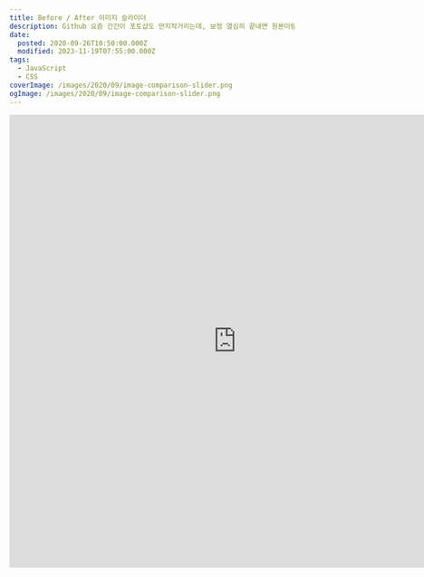 ```yaml
---
title: Before / After 이미지 슬라이더
description: Github 요즘 간간이 포토샵도 만지작거리는데, 보정 열심히 끝내면 원본이랑 비교해보는 재미가 쏠쏠하더라고요. 그러다 이미지 비교엔 슬라이더만 한 게 없단 생각에, 슬라이더를 한 번 제작해봤습니다.이래저래 찾아보니 죄다 jQuery로 만든 것뿐이더라고요. 외부 라이브러리에 의존하지 않게 제작해봤습니다. HTML &lt;div class=&quot;comparison-slider&quot;&gt;     &lt;figure&gt;         &lt;img src=&quot;./images/before.jpg&quot; alt=&quot;before&quot; /&gt;         &lt;figcaption&gt;Before&lt;/figcaption&gt;     &lt;/figure&gt;     &lt;figure&gt;         &lt;img src=&quot;./images/after.jpg&quot; alt=&quot;after&quot; /&gt;         &lt;figcaption&gt;After&lt;/figcaption&gt;     &lt;/figure&gt; &lt;/div&gt; .comparison-slider 안에 두 개의 figure를 추가하고, 그 안에 img와 figcaption을
date:
  posted: 2020-09-26T10:50:00.000Z
  modified: 2023-11-19T07:55:00.000Z
tags:
  - JavaScript
  - CSS
coverImage: /images/2020/09/image-comparison-slider.png
ogImage: /images/2020/09/image-comparison-slider.png
---
```


<iframe frameBorder="0" width="800" height="800" src="https://marshallku.github.io/Image-Comparison-Slider/examples" title="Image Comparison Slider" loading="lazy" />

[Github](https://github.com/marshallku/Image-Comparison-Slider)

요즘 간간이 포토샵도 만지작거리는데, 보정 열심히 끝내면 원본이랑 비교해보는 재미가 쏠쏠하더라고요.

그러다 이미지 비교엔 슬라이더만 한 게 없단 생각에, 슬라이더를 한 번 제작해봤습니다.  
이래저래 찾아보니 죄다 jQuery로 만든 것뿐이더라고요. 외부 라이브러리에 의존하지 않게 제작해봤습니다.

## HTML

```html
<div class="comparison-slider">
    <figure>
        <img src="./images/before.jpg" alt="before" />
        <figcaption>Before</figcaption>
    </figure>
    <figure>
        <img src="./images/after.jpg" alt="after" />
        <figcaption>After</figcaption>
    </figure>
</div>
```

`.comparison-slider` 안에 두 개의 `figure`를 추가하고, 그 안에 `img`와 `figcaption`을 추가했습니다.  
`figcaption`의 추가 여부는 선택입니다.

## CSS

```css
.comparison-slider {
    position: relative;
    width: 100%;
    margin: auto;
    user-select: none;
    overflow: hidden;
    touch-action: pan-x;
}

.comparison-slider > figure {
    margin: 0;
}

.comparison-slider > figure:last-of-type {
    position: absolute;
    top: 0;
    left: 0;
    height: 100%;
    clip-path: polygon(50% 0, 100% 0, 100% 100%, 50% 100%);
}

.comparison-slider > figure > img {
    width: 100%;
    height: 100%;
    display: block;
    object-fit: cover;
    pointer-events: none;
}

.comparison-slider > figure > figcaption {
    position: absolute;
    bottom: 0;
    display: inline-block;
    padding: 5px 10px;
    line-height: 1.5;
    background: rgba(30, 30, 30, 0.7);
    max-width: 30%;
    overflow: hidden;
    text-overflow: ellipsis;
    color: #f1f1f1;
    transition: opacity 0.35s, transform 0.35s;
}

.comparison-slider > figure:last-of-type > figcaption {
    right: 0;
}

.comparison-slider > figure > figcaption.hide {
    opacity: 0;
    transform: translate3d(-10px, 0, 0);
}

.comparison-slider > figure:last-of-type > figcaption.hide {
    transform: translate3d(10px, 0, 0);
}

.comparison-slider > .slider {
    position: absolute;
    top: calc(50% - 20px);
    left: 50%;
    display: flex;
    width: 40px;
    height: 40px;
    justify-content: center;
    align-items: center;
    border-radius: 50%;
    transform: translate3d(-20px, 0, 0);
    background: #f1f1f1;
    box-shadow: 0px 0px 10px 0px rgba(0, 0, 0, 0.45);
    text-align: center;
    cursor: grab;
}

.comparison-slider.dragging,
.comparison-slider.dragging > .slider {
    cursor: grabbing;
}

.comparison-slider.dragging > .slider {
    background: #d2abff;
}

.comparison-slider > .slider > svg {
    pointer-events: none;
}
```

`.comparison-slider`에 `touch-action: pan-x`를 추가해 y축으론 터치가 작동하지 않게 했습니다.  
반드시 화면을 꽉 채우지 않게 해야 모바일에서 스크롤이 가능합니다.  
만약 모바일에서 화면을 꽉 채울 여지가 있다면 좀 못났더라도 touch-action을 제거해주셔야 합니다.

---

이미지의 크기 조절은

1. before 이미지의 크기를 기준으로 after 이미지를 맞출 것
2. before 이미지가 왼쪽, after 이미지가 오른쪽에 표시될 것
3. window에 resize 이벤트를 추가할 필요가 없게 할 것

위 조건을 다 만족하려니 after 이미지를 clip-path를 이용해 자르는 게 최선이더라고요.

![clip-path polygon](/images/2020/09/polygon.png)

clip-path: polygon에서 polygon 내부의 좌표가 4개일 땐 위 그림처럼 작동합니다.

굳이 퍼센티지 계산하기 귀찮으시면 [clip-path maker](https://bennettfeely.com/clippy/)를 이용하시면 편하게 제작하실 수 있을 겁니다.  
심지어 폴리곤은 만드시기 나름이기에 내부의 점이 꼭 4개란 법도 없고, 5개 넘어가기 시작하면 어지러워서 머리만 굴려선 만들기 힘들더라고요.

## Javascript

```js
document.querySelectorAll(".comparison-slider").forEach((element) => {
    const slider = document.createElement("div");
    const resizeElement = element.getElementsByTagName("figure")[1];
    if (!resizeElement) return;
    const figcaption = {
        first: element.getElementsByTagName("figcaption")[0],
        second: element.getElementsByTagName("figcaption")[1],
    };
    const arrow = document.createElementNS("http://www.w3.org/2000/svg", "svg");
    const path = document.createElementNS("http://www.w3.org/2000/svg", "path");

    let ticking = false;

    const slide = (event) => {
        if (!ticking) {
            ticking = true;
            requestAnimationFrame(() => {
                ticking = false;

                // sliding image
                const clientX = event.clientX ?? event.touches[0].clientX;
                const x = clientX - element.offsetLeft;
                let percentage = ((x / element.offsetWidth) * 10000) / 100;

                if (percentage >= 100) {
                    percentage = 100;
                }
                if (percentage <= 0) {
                    percentage = 0;
                }

                slider.style.left = `${percentage}%`;
                resizeElement.style.clipPath = `polygon(${percentage}% 0, 100% 0, 100% 100%, ${percentage}% 100%)`;

                // hiding figcaption
                if (figcaption.first) {
                    if (x <= figcaption.first.offsetWidth) {
                        figcaption.first.classList.add("hide");
                    } else {
                        figcaption.first.classList.remove("hide");
                    }
                }

                if (figcaption.second) {
                    if (
                        element.offsetWidth - x <=
                        figcaption.second.offsetWidth
                    ) {
                        figcaption.second.classList.add("hide");
                    } else {
                        figcaption.second.classList.remove("hide");
                    }
                }
            });
        }
    };
    const dragStart = () => {
        element.addEventListener("mousemove", slide, { passive: true });
        element.addEventListener("touchmove", slide, { passive: true });
        element.classList.add("dragging");
    };
    const dragDone = () => {
        element.removeEventListener("mousemove", slide);
        element.removeEventListener("touchmove", slide);
        element.classList.remove("dragging");
    };

    slider.addEventListener("mousedown", dragStart, { passive: true });
    slider.addEventListener("touchstart", dragStart, { passive: true });

    document.addEventListener("mouseup", dragDone, { passive: true });
    document.addEventListener("touchend", dragDone, { passive: true });
    document.addEventListener("touchcancel", dragDone, { passive: true });

    slider.classList.add("slider");
    arrow.setAttribute("width", "20");
    arrow.setAttribute("height", "20");
    arrow.setAttribute("viewBox", "0 0 30 30");
    path.setAttribute(
        "d",
        "M1,14.9l7.8-7.6v4.2h12.3V7.3l7.9,7.6l-7.9,7.7v-4.2H8.8v4.2L1,14.9z"
    );
    arrow.append(path);
    slider.append(arrow);

    element.append(slider);
});
```

slide를 그냥 호출하면 초당 450번까지도 레이아웃이 일어나길래 `requestAnimationFrame`을 이용해 디스플레이의 주사율에 맞게 레이아웃이 업데이트되게 최적화를 진행했습니다.

마우스를 클릭하거나 터치를 시작한 상태에선 좌우로 아무리 크게 움직여도 슬라이더를 움직일 수 있게 `mousemove`과 `touchmove`는 `element`에 이벤트를 추가했지만 `mouseup`, `touchend`는 `document`에 이벤트를 추가했습니다.

화살표 이모지 하나 추가하는데 굳이 svg를 썼습니다. 폰트마다 화살표 높이가 이상하게 달라 화살표가 정중앙에 오지 않는 폰트가 많더라고요.

---

여담으로, `createElement`로는 svg와 path를 만들 수 없더라고요. `createElementNS`를 처음 써봤습니다.

---

## 사족

슬라이더에 넣은 이미지가 태어나서 처음 해본 인물 보정인데, 개인적으로 꽤 괜찮게 결과가 나온 것 같네요.  
4x 업스케일, 색감 보정, 입술 덧칠, 치마 색 수정 등을 진행했습니다.